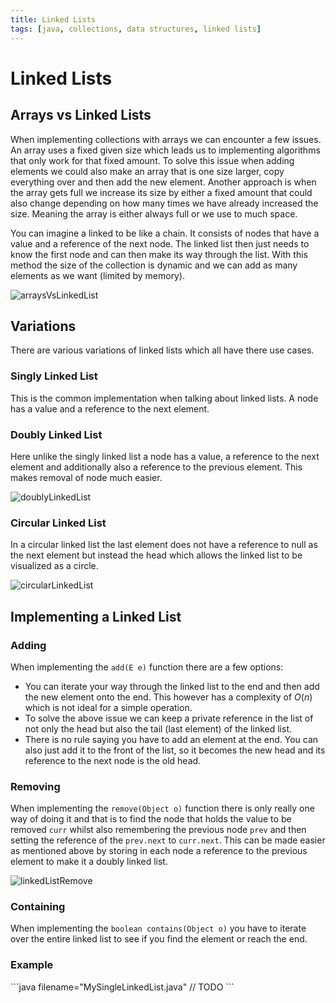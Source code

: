 ```yaml
---
title: Linked Lists
tags: [java, collections, data structures, linked lists]
---
```



# Linked Lists

## Arrays vs Linked Lists

When implementing collections with arrays we can encounter a few issues. An array uses a fixed given size which leads us to implementing algorithms that only work for that fixed amount. To solve this issue when adding elements we could also make an array that is one size larger, copy everything over and then add the new element. Another approach is when the array gets full we increase its size by either a fixed amount that could also change depending on how many times we have already increased the size. Meaning the array is either always full or we use to much space.

You can imagine a linked to be like a chain. It consists of nodes that have a value and a reference of the next node. The linked list then just needs to know the first node and can then make its way through the list. With this method the size of the collection is dynamic and we can add as many elements as we want (limited by memory).

![arraysVsLinkedList](/compSci/arraysVsLinkedList.png)

## Variations

There are various variations of linked lists which all have there use cases.

### Singly Linked List

This is the common implementation when talking about linked lists. A node has a value and a reference to the next element.

### Doubly Linked List

Here unlike the singly linked list a node has a value, a reference to the next element and additionally also a reference to the previous element. This makes removal of node much easier.

![doublyLinkedList](/compSci/doublyLinkedList.png)

### Circular Linked List

In a circular linked list the last element does not have a reference to null as the next element but instead the head which allows the linked list to be visualized as a circle.

![circularLinkedList](/compSci/circularLinkedList.png)

## Implementing a Linked List

### Adding

When implementing the `add(E e)` function there are a few options:

- You can iterate your way through the linked list to the end and then add the new element onto the end. This however has a complexity of $O(n)$ which is not ideal for a simple operation.
- To solve the above issue we can keep a private reference in the list of not only the head but also the tail (last element) of the linked list.
- There is no rule saying you have to add an element at the end. You can also just add it to the front of the list, so it becomes the new head and its reference to the next node is the old head.

### Removing

When implementing the `remove(Object o)` function there is only really one way of doing it and that is to find the node that holds the value to be removed `curr` whilst also remembering the previous node `prev` and then setting the reference of the `prev.next` to `curr.next`. This can be made easier as mentioned above by storing in each node a reference to the previous element to make it a doubly linked list.

![linkedListRemove](/compSci/linkedListRemove.png)

### Containing

When implementing the `boolean contains(Object o)` you have to iterate over the entire linked list to see if you find the element or reach the end.

### Example

<Callout type="todo">
    ```java filename="MySingleLinkedList.java"
    // TODO
    ```
</Callout>
